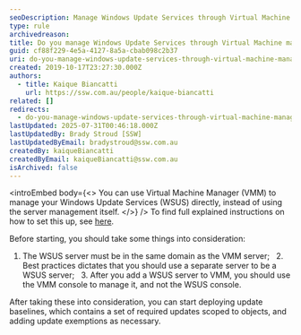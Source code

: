 ```yaml
---
seoDescription: Manage Windows Update Services through Virtual Machine Manager (VMM) to streamline update management and reduce administrative burdens.
type: rule
archivedreason:
title: Do you manage Windows Update Services through Virtual Machine manager (VMM)?
guid: cf88f229-4e5a-4127-8a5a-cbab098c2b37
uri: do-you-manage-windows-update-services-through-virtual-machine-manager-vmm
created: 2019-10-17T23:27:30.000Z
authors:
  - title: Kaique Biancatti
    url: https://ssw.com.au/people/kaique-biancatti
related: []
redirects:
  - do-you-manage-windows-update-services-through-virtual-machine-manager-(vmm)
lastUpdated: 2025-07-31T00:46:18.000Z
lastUpdatedBy: Brady Stroud [SSW]
lastUpdatedByEmail: bradystroud@ssw.com.au
createdBy: kaiqueBiancatti
createdByEmail: kaiqueBiancatti@ssw.com.au
isArchived: false
---
```


<introEmbed
  body={<>
You can use Virtual Machine Manager (VMM) to manage your Windows Update Services (WSUS) directly, instead of using the server management itself.
  </>}
/>
To find full explained instructions on how to set this up, see [here](https://docs.microsoft.com/en-us/system-center/vmm/update-server?view=sc-vmm-2019&WT.mc_id=WDIT-MVP-33518).

Before starting, you should take some things into consideration:

1. The WSUS server must be in the same domain as the VMM server;
     2. Best practices dictates that you should use a separate server to be a WSUS server;
     3. After you add a WSUS server to VMM, you should use the VMM console to manage it, and not the WSUS console.

After taking these into consideration, you can start deploying update baselines, which contains a set of required updates scoped to objects, and adding update exemptions as necessary.
